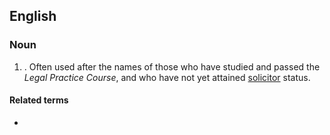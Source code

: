 ==English==

===Noun===
{{en-noun}}

#  {{context|legal|lang=en}} {{acronym of|[[postgraduate]] [[diploma]] [[in]] [[legal]] [[practice]]|lang=en|nodot=1}}. Often used after the names of those who have studied and passed the ''Legal Practice Course'', and who have not yet attained [[solicitor]] status.

====Related terms====
* {{l|en|DipLP}}